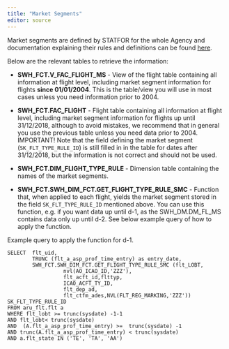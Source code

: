 ```yaml
---
title: "Market Segments"
editor: source
---
```


Market segments are defined by STATFOR for the whole Agency and documentation explaining their rules and definitions can be found [here](https://www.eurocontrol.int/publication/market-segment-rules).

Below are the relevant tables to retrieve the information:

-   **SWH_FCT.V_FAC_FLIGHT_MS** - View of the flight table containing all information at flight level, including market segment information for flights **since 01/01/2004**. This is the table/view you will use in most cases unless you need information prior to 2004.

-   **SWH_FCT.FAC_FLIGHT** - Flight table containing all information at flight level, including market segment information for flights up until 31/12/2018, although to avoid mistakes, we recommend that in general you use the previous table unless you need data prior to 2004. IMPORTANT! Note that the field defining the market segment (`SK_FLT_TYPE_RULE_ID`) is still filled in in the table for dates after 31/12/2018, but the information is not correct and should not be used.

-   **SWH_FCT.DIM_FLIGHT_TYPE_RULE** - Dimension table containing the names of the market segments.

-   **SWH_FCT.SWH_DIM_FCT.GET_FLIGHT_TYPE_RULE_SMC** - Function that, when applied to each flight, yields the market segment stored in the field `SK_FLT_TYPE_RULE_ID` mentioned above. You can use this function, e.g. if you want data up until d-1, as the SWH_DM.DM_FL_MS contains data only up until d-2. See below example query of how to apply the function.

Example query to apply the function for d-1.

``` code
SELECT  flt_uid, 
        TRUNC (flt_a_asp_prof_time_entry) as entry_date,
        SWH_FCT.SWH_DIM_FCT.GET_FLIGHT_TYPE_RULE_SMC (flt_LOBT,
                  nvl(AO_ICAO_ID,'ZZZ'),
                  flt_acft_id,flttyp,
                  ICAO_ACFT_TY_ID,
                  flt_dep_ad,
                  flt_ctfm_ades,NVL(FLT_REG_MARKING,'ZZZ')) SK_FLT_TYPE_RULE_ID
FROM aru_flt.flt a 
WHERE flt_lobt >= trunc(sysdate) -1-1   
AND flt_lobt< trunc(sysdate) 
AND  (A.flt_a_asp_prof_time_entry) >=  trunc(sysdate) -1  
AND trunc(A.flt_a_asp_prof_time_entry) < trunc(sysdate) 
AND a.flt_state IN ('TE', 'TA', 'AA')
```


